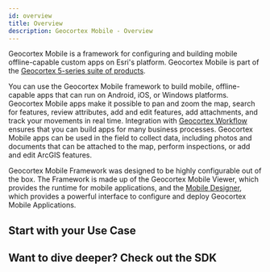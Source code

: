 ```yaml
---
id: overview
title: Overview
description: Geocortex Mobile - Overview
---
```



Geocortex Mobile is a framework for configuring and building mobile offline-capable custom apps on Esri's platform. Geocortex Mobile is part of the [Geocortex 5-series suite of products](https://www.geocortex.com/products/).

<!--  TODO@Ian ... should this text even exist? -->

You can use the Geocortex Mobile framework to build mobile, offline-capable apps that can run on Android, iOS, or Windows platforms. Geocortex Mobile apps make it possible to pan and zoom the map, search for features, review attributes, add and edit features, add attachments, and track your movements in real time. Integration with [Geocortex Workflow](../workflow/overview) ensures that you can build apps for many business processes. Geocortex Mobile apps can be used in the field to collect data, including photos and documents that can be attached to the map, perform inspections, or add and edit ArcGIS features.

Geocortex Mobile Framework was designed to be highly configurable out of the box. The Framework is made up of the Geocortex Mobile Viewer, which provides the runtime for mobile applications, and the [Mobile Designer](https://apps.geocortex.com/mobileviewer/designer/), which provides a powerful interface to configure and deploy Geocortex Mobile Applications.

<DesignerCallout />

## Start with your Use Case

<UseCaseContainer>
    <UseCaseCard
        title="Customize the look and feel."
        description="Change the appearance of your application with themes and configuration"
        link="look-feel"
    />
    <UseCaseCard
        title="Configure custom behaviour with built in commands and operations."
        description="Extend app functionality using Geocortex Mobile's built in commands and operations"
        link="concepts-commands-operations"
    />
    <UseCaseCard
        title="Change or extend built in behaviour."
        description="Change the default behaviour of map clicks, map initialization, and more"
        link="change-default-behaviour"
    />
    <UseCaseCard
        title="Take custom behaviour even further with Workflow."
        description="Use Geocortex Workflow to configure custom behaviour for button presses, application startup, map clicks and more"
        link="change-default-search-behaviour"
    />
</UseCaseContainer>

## Want to dive deeper? Check out the SDK

<UseCaseContainer>
    <UseCaseCard
        title="Implement a custom form element with Geocortex Workflow"
        description="Extend Geocortex Workflow forms with custom ui and functionality."
        link="implement-custom-workflow-form-element"
    />
    <UseCaseCard
        title="Create a custom activity with Geocortex Workflow."
        description="Define custom behaviour in Geocortex Workflow that can be leveraged in Geocortex Mobile. TODO - meh description"
        link="implement-workflow-activity"
    />
    <UseCaseCard
        title="Extend Mobile's native functionality with custom commands and operations."
        description="Add commands and operations to Geocortex Mobile's infrastructure that implement custom behaviour."
        link="implement-command-operation"
    />
    <UseCaseCard
        title="Create UI elements with custom components."
        description="Create fully custom UI components that can be consumed by Geocortex Mobile apps."
        link="implement-component-with-ui"
    />
    <UseCaseCard
        title="Extend Geocortex Mobile's capabilities with custom services."
        description="Build globally available services which can provide utility functions, do background work, and more."
        link="implement-background-service"
    />
</UseCaseContainer>
